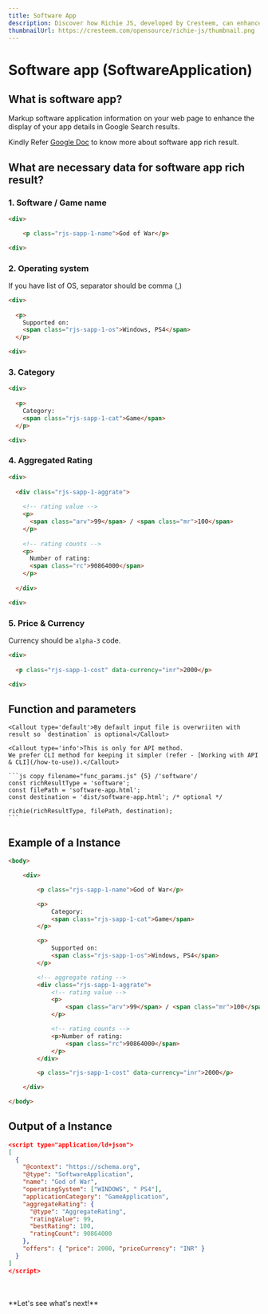 ---
title: Software App
description: Discover how Richie JS, developed by Cresteem, can enhance your software app's visibility. This guide will show you how to implement structured data effectively, making your app stand out in search results and attracting more users.
thumbnailUrl: https://cresteem.com/opensource/richie-js/thumbnail.png
---

# Software app (SoftwareApplication)

## What is software app?
Markup software application information on your web page to enhance the display of your app details in Google Search results.

Kindly Refer [Google Doc](https://developers.google.com/search/docs/appearance/structured-data/software-app) to know more about software app rich result.

## What are necessary data for software app rich result?
### 1. Software / Game name

```html copy filename="software-app.html" /1-name/ {3}
<div>

	<p class="rjs-sapp-1-name">God of War</p>

<div>
```

### 2. Operating system
<Callout>If you have list of OS, separator should be comma (,)</Callout>

```html copy filename="software-app.html" /1-os/ {3-6}
<div>
  
  <p>
    Supported on:
    <span class="rjs-sapp-1-os">Windows, PS4</span>
  </p>

<div>
```

### 3. Category

```html copy filename="software-app.html" /1-cat/ {3-6}
<div>
  
  <p>
    Category:
    <span class="rjs-sapp-1-cat">Game</span>
  </p>

<div>
```

### 4. Aggregated Rating

```html showLineNumbers copy filename="software-app.html" /1-aggrate/ /div/ /"arv"/ /"mr"/ /"rc"/ {3-16}
<div>
  
  <div class="rjs-sapp-1-aggrate">
  
    <!-- rating value -->
    <p>
      <span class="arv">99</span> / <span class="mr">100</span>
    </p>
    
    <!-- rating counts -->
    <p>
      Number of rating:
      <span class="rc">90864000</span>
    </p>
    
  </div>

<div>
```

### 5. Price & Currency
<Callout>Currency should be `alpha-3` code.</Callout>

```html copy filename="software-app.html" {3} /1-cost/ /data-currency="inr"/
<div>
  
  <p class="rjs-sapp-1-cost" data-currency="inr">2000</p>

<div>
```
    
## Function and parameters
    
    <Callout type='default'>By default input file is overwriiten with result so `destination` is optional</Callout>

    <Callout type='info'>This is only for API method.
    We prefer CLI method for keeping it simpler (refer - [Working with API & CLI](/how-to-use)).</Callout>

    ```js copy filename="func_params.js" {5} /'software'/
    const richResultType = 'software';
    const filePath = 'software-app.html';
    const destination = 'dist/software-app.html'; /* optional */
    
    richie(richResultType, filePath, destination);
    ```

## Example of a Instance

```html copy filename="software-app.html"
<body>

	<div>

		<p class="rjs-sapp-1-name">God of War</p>

		<p>
			Category:
			<span class="rjs-sapp-1-cat">Game</span>
		</p>

		<p>
			Supported on:
			<span class="rjs-sapp-1-os">Windows, PS4</span>
		</p>

		<!-- aggregate rating -->
		<div class="rjs-sapp-1-aggrate">
			<!-- rating value -->
			<p>
				<span class="arv">99</span> / <span class="mr">100</span>
			</p>

			<!-- rating counts -->
			<p>Number of rating:
				<span class="rc">90864000</span>
			</p>
		</div>

		<p class="rjs-sapp-1-cost" data-currency="inr">2000</p>

	</div>

</body>

```

## Output of a Instance

```json filename="software-app.html" copy
<script type="application/ld+json">
[
  {
    "@context": "https://schema.org",
    "@type": "SoftwareApplication",
    "name": "God of War",
    "operatingSystem": ["WINDOWS", " PS4"],
    "applicationCategory": "GameApplication",
    "aggregateRating": {
      "@type": "AggregateRating",
      "ratingValue": 99,
      "bestRating": 100,
      "ratingCount": 90864000
    },
    "offers": { "price": 2000, "priceCurrency": "INR" }
  }
]
</script>
```
<br/>
<br/>
**Let's see what's next!**